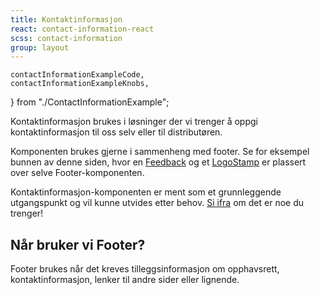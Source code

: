 ```yaml
---
title: Kontaktinformasjon
react: contact-information-react
scss: contact-information
group: layout
---
```


    contactInformationExampleCode,
    contactInformationExampleKnobs,
} from "./ContactInformationExample";

<Ingress>
    Kontaktinformasjon brukes i løsninger der vi trenger å oppgi kontaktinformasjon til oss selv eller til
    distributøren.
</Ingress>

<ComponentExample
    scrollable
    component={ContactInformationExample}
    codeExample={contactInformationExampleCode}
    knobs={contactInformationExampleKnobs}
/>

Komponenten brukes gjerne i sammenheng med footer. Se for eksempel bunnen av denne siden, hvor en [Feedback](/komponenter/feedback) og et [LogoStamp](/komponenter/logo) er plassert over selve Footer-komponenten.

Kontaktinformasjon-komponenten er ment som et grunnleggende utgangspunkt og vil kunne utvides etter behov. [Si ifra](https://github.com/fremtind/jokul/discussions/2344) om det er noe du trenger!

## Når bruker vi Footer?

Footer brukes når det kreves tilleggsinformasjon om opphavsrett, kontaktinformasjon, lenker til andre sider eller lignende.
